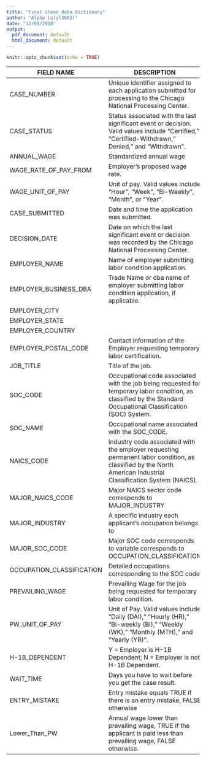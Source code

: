 ```yaml
---
title: "final clean data dictionary"
author: "Alpha Lu(yl3963)"
date: "12/09/2018"
output:
  pdf_document: default
  html_document: default
---
```


```r
knitr::opts_chunk$set(echo = TRUE)
```
              
     
                                 
FIELD NAME                            |             DESCRIPTION
-----------------------------------|     -----------------------
CASE_NUMBER     |Unique identifier assigned to each application     submitted for processing to the Chicago National                  Processing Center.
CASE_STATUS     |Status associated with the last significant event  or decision. Valid values include “Certified,”    “Certified-Withdrawn,” Denied,” and “Withdrawn”.
ANNUAL_WAGE | Standardized annual wage
WAGE_RATE_OF_PAY_FROM |Employer’s proposed wage rate.
WAGE_UNIT_OF_PAY  | Unit of pay. Valid values include “Hour", "Week", "Bi-Weekly", "Month", or "Year".
CASE_SUBMITTED  |Date and time the application was submitted.
DECISION_DATE   |Date on which the last significant event or        decision was recorded by the Chicago National        Processing Center.
EMPLOYER_NAME   |Name of employer submitting labor condition application.
EMPLOYER_BUSINESS_DBA |Trade Name or dba name of employer submitting labor condition application, if applicable.
EMPLOYER_CITY   |
EMPLOYER_STATE  |
EMPLOYER_COUNTRY|
EMPLOYER_POSTAL_CODE|Contact information of the Employer requesting temporary labor certification.
JOB_TITLE |Title of the job.
SOC_CODE|Occupational code associated with the job being requested for temporary labor condition, as                   classified by the Standard Occupational Classification (SOC) System.
SOC_NAME| Occupational name associated with the SOC_CODE.
NAICS_CODE | Industry code associated with the employer requesting permanent labor condition, as classified by the North American Industrial Classification System (NAICS).
MAJOR_NAICS_CODE | Major NAICS sector code corresponds to MAJOR_INDUSTRY 
MAJOR_INDUSTRY | A specific industry each applicant’s occupation belongs to 
MAJOR_SOC_CODE | Major SOC code corresponds to variable corresponds to OCCUPATION_CLASSIFICATION
OCCUPATION_CLASSIFICATION |Detailed occupations corresponding to the SOC code
PREVAILING_WAGE | Prevailing Wage for the job being requested for temporary labor condition.
PW_UNIT_OF_PAY | Unit of Pay. Valid values include “Daily (DAI),” “Hourly (HR),” “Bi-weekly (BI),” “Weekly (WK),” “Monthly (MTH),” and “Yearly (YR)”.
H-1B_DEPENDENT | Y = Employer is H-1B Dependent; N = Employer is not H-1B Dependent.
WAIT_TIME | Days you have to wait before you get the case result.
ENTRY_MISTAKE | Entry mistake equals TRUE if there is an entry mistake, FALSE otherwise
Lower_Than_PW | Annual wage lower  than prevailing wage, TRUE if the applicant is  paid less than prevailing wage, FALSE otherwise.






